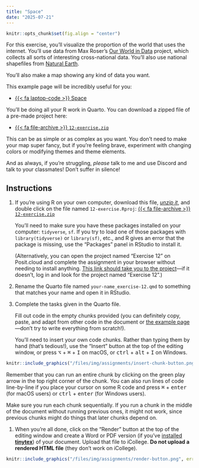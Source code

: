 ```yaml
---
title: "Space"
date: "2025-07-21"
---
```


```r
knitr::opts_chunk$set(fig.align = "center")
```

For this exercise, you'll visualize the proportion of the world that uses the internet. You'll use data from Max Roser's [Our World in Data](https://ourworldindata.org/internet/) project, which collects all sorts of interesting cross-national data. You'll also use national shapefiles from [Natural Earth](https://www.naturalearthdata.com/).

You'll also make a map showing any kind of data you want.

This example page will be incredibly useful for you:

- [{{< fa laptop-code >}} Space](/example/12-example.qmd)

You'll be doing all your R work in Quarto. You can download a zipped file of a pre-made project here:

- [{{< fa file-archive >}} `12-exercise.zip`](/projects/12-exercise.zip)

This can be as simple or as complex as you want. You don't need to make your map super fancy, but if you're feeling brave, experiment with changing colors or modifying themes and theme elements.

And as always, if you're struggling, *please* talk to me and use Discord and talk to your classmates! Don't suffer in silence!


## Instructions

1. If you're using R on your own computer, download this file, [*unzip it*](/resource/unzipping.qmd), and double click on the file named `12-exercise.Rproj`: [{{< fa file-archive >}} `12-exercise.zip`](/projects/12-exercise.zip)

   You'll need to make sure you have these packages installed on your computer: `tidyverse`, `sf`. If you try to load one of those packages with `library(tidyverse)` or `library(sf)`, etc., and R gives an error that the package is missing, use the "Packages" panel in RStudio to install it.

   (Alternatively, you can open the project named "Exercise 12" on Posit.cloud and complete the assignment in your browser without needing to install anything. [This link should take you to the project](https://posit.cloud/spaces/599032/content/9515460)—if it doesn't, log in and look for the project named "Exercise 12".)

2. Rename the Quarto file named `your-name_exercise-12.qmd` to something that matches your name and open it in RStudio.

3. Complete the tasks given in the Quarto file. 

   Fill out code in the empty chunks provided (you can definitely copy, paste, and adapt from other code in the document or [the example page](/example/12-example.qmd)—don't try to write everything from scratch!).

   You'll need to insert your own code chunks. Rather than typing them by hand (that's tedious!), use the "Insert" button at the top of the editing window, or press  <kbd>⌥</kbd> + <kbd>⌘</kbd> + <kbd>I</kbd> on macOS, or <kbd>ctrl</kbd> + <kbd>alt</kbd> + <kbd>I</kbd> on Windows.

```r
knitr::include_graphics("/files/img/assignments/insert-chunk-button.png", error = FALSE)
```

   Remember that you can run an entire chunk by clicking on the green play arrow in the top right corner of the chunk. You can also run lines of code line-by-line if you place your cursor on some R code and press <kbd>⌘</kbd> + <kbd>enter</kbd> (for macOS users) or <kbd>ctrl</kbd> + <kbd>enter</kbd> (for Windows users).

   Make sure you run each chunk sequentially. If you run a chunk in the middle of the document without running previous ones, it might not work, since previous chunks might do things that later chunks depend on.

1. When you're all done, click on the "Render" button at the top of the editing window and create a Word or PDF version (if you've [installed **tinytex**](/resource/install.qmd#install-tinytex)) of your document. Upload that file to iCollege. **Do not upload a rendered HTML file** (they don't work on iCollege).

```r
knitr::include_graphics("/files/img/assignments/render-button.png", error = FALSE)
```
